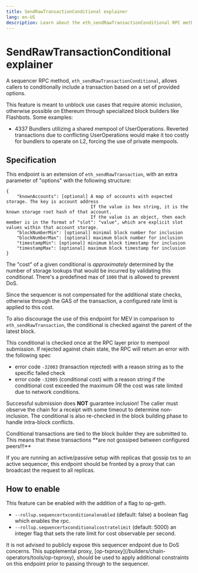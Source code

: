 ```yaml
---
title: SendRawTransactionConditional explainer
lang: en-US
description: Learn about the eth_sendRawTransactionConditional RPC method for conditional transaction inclusion on the OP Stack.
---
```



# SendRawTransactionConditional explainer

A sequencer RPC method, `eth_sendRawTransactionConditional`, allows callers to conditionally include a transaction based on a set of provided options.

This feature is meant to unblock use cases that require atomic inclusion, otherwise possible on Ethereum through specialized block builders like Flashbots. Some examples:

*   4337 Bundlers utilizing a shared mempool of UserOperations. Reverted transactions due to conflicting UserOperations would make it too costly for bundlers to operate on L2, forcing the use of private mempools.

## Specification

This endpoint is an extension of `eth_sendRawTransaction`, with an extra parameter of "options" with the following structure:

```
{
    "knownAccounts": [optional] A map of accounts with expected storage. The key is account address
                                If the value is hex string, it is the known storage root hash of that account.
                                If the value is an object, then each member is in the format of "slot": "value", which are explicit slot values within that account storage.
    "blockNumberMin": [optional] minimal block number for inclusion
    "blockNumberMax": [optional] maximum block number for inclusion
    "timestampMin": [optional] minimum block timestamp for inclusion
    "timestampMax": [optional] maximum block timestamp for inclusion
}
```

The "cost" of a given conditional is *approximately* determined by the number of storage lookups that would be incurred by validating this conditional. There's a predefined max of `1000` that is allowed to prevent DoS.

<Callout type="info">
  Since the sequencer is not compensated for the additional state checks, otherwise through the GAS of the transaction, a configured rate limit is applied to this cost.

  To also discourage the use of this endpoint for MEV in comparison to `eth_sendRawTransaction`, the conditional is checked against the parent of the latest block.
</Callout>

This conditional is checked once at the RPC layer prior to mempool submission. If rejected against chain state, the RPC will return an error with the following spec

*   error code `-32003` (transaction rejected) with a reason string as to the specific failed check
*   error code `-32005` (conditional cost) with a reason string if the conditional cost exceeded the maximum OR the cost was rate limited due to network conditions.

Successful submission does **NOT** guarantee inclusion! The caller must observe the chain for a receipt with some timeout to determine non-inclusion. The conditional is also re-checked in the block building phase to handle intra-block conflicts.

<Callout type="warning">
  Conditional transactions are tied to the block builder they are submitted to. This means that these transactions **are not gossiped between configured peers!!!**

  If you are running an active/passive setup with replicas that gossip txs to an active sequencer, this endpoint should be fronted by a proxy that can broadcast the request to all replicas.
</Callout>

## How to enable

This feature can be enabled with the addition of a flag to op-geth.

*   `--rollup.sequencertxconditionalenabled` (default: false) a boolean flag which enables the rpc.
*   `--rollup.sequencertxconditionalcostratelimit` (default: 5000) an integer flag that sets the rate limit for cost observable per second. 

<Callout type="warning">
  It is not advised to publicly expose this sequencer endpoint due to DoS concerns. This supplemental proxy, [op-txproxy](/builders/chain-operators/tools/op-txproxy), should be used to apply additional constraints on this endpoint prior to passing through to the sequencer.
</Callout>
